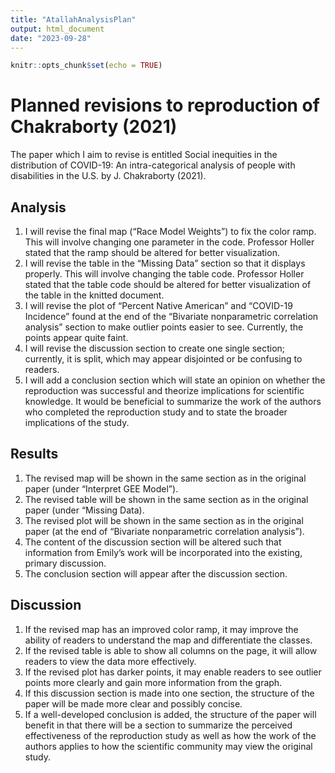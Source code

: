 ```yaml
---
title: "AtallahAnalysisPlan"
output: html_document
date: "2023-09-28"
---
```


```r
knitr::opts_chunk$set(echo = TRUE)
```

# Planned revisions to reproduction of Chakraborty (2021)
The paper which I aim to revise is entitled Social inequities in the distribution of COVID-19: An intra-categorical analysis of people with disabilities in the U.S. by J. Chakraborty (2021). 

## Analysis
1. I will revise the final map ("Race Model Weights") to fix the color ramp. This will involve changing one parameter in the code. Professor Holler stated that the ramp should be altered for better visualization.
2. I will revise the table in the "Missing Data" section so that it displays properly. This will involve changing the table code. Professor Holler stated that the table code should be altered for better visualization of the table in the knitted document.
3. I will revise the plot of "Percent Native American" and "COVID-19 Incidence" found at the end of the "Bivariate nonparametric correlation analysis" section to make outlier points easier to see. Currently, the points appear quite faint.
4. I will revise the discussion section to create one single section; currently, it is split, which may appear disjointed or be confusing to readers.
5. I will add a conclusion section which will state an opinion on whether the reproduction was successful and theorize implications for scientific knowledge. It would be beneficial to summarize the work of the authors who completed the reproduction study and to state the broader implications of the study.

## Results

1. The revised map will be shown in the same section as in the original paper (under "Interpret GEE Model").
2. The revised table will be shown in the same section as in the original paper (under "Missing Data).
3. The revised plot will be shown in the same section as in the original paper (at the end of "Bivariate nonparametric correlation analysis").
4. The content of the discussion section will be altered such that information from Emily's work will be incorporated into the existing, primary discussion.
5. The conclusion section will appear after the discussion section.

## Discussion

1. If the revised map has an improved color ramp, it may improve the ability of readers to understand the map and differentiate the classes. 
2. If the revised table is able to show all columns on the page, it will allow readers to view the data more effectively.
3. If the revised plot has darker points, it may enable readers to see outlier points more clearly and gain more information from the graph.
4. If this discussion section is made into one section, the structure of the paper will be made more clear and possibly concise.
5. If a well-developed conclusion is added, the structure of the paper will benefit in that there will be a section to summarize the perceived effectiveness of the reproduction study as well as how the work of the authors applies to how the scientific community may view the original study.
